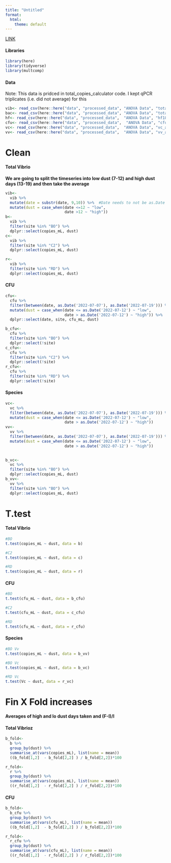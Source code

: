 ```yaml
---
title: "Untitled"
format:
  html:
    theme: default
---
```


[LINK](https://www.r-bloggers.com/2021/08/how-to-perform-tukey-hsd-test-in-r/)

#### Libraries

```r
library(here)
library(tidyverse)
library(multcomp)
```

#### Data

Note: This data is pridced in total_copies_calculator code. I kept qPCR triplicates (i.e. did not average) for this

```r
vib<- read_csv(here::here("data", "processed_data", "ANOVA Data", "total_vibrio"))
bac<- read_csv(here::here("data", "processed_data", "ANOVA Data", "total_bacteria.csv"))
hf<- read_csv(here::here("data", "processed_data",  "ANOVA Data", "hf183.csv"))
cfu<- read_csv(here::here("data", "processed_data",  "ANOVA Data", "cfu_anova.csv"))
vc<- read_csv(here::here("data", "processed_data",  "ANOVA Data", "vc_anova.csv"))
vv<- read_csv(here::here("data", "processed_data",  "ANOVA Data", "vv_anova.csv"))
```

# Clean

#### Total Vibrio

**We are going to split the timeseries into low dust (7-12) and high dust days (13-19) and then take the average**

```r
vib<-
  vib %>%
  mutate(date = substr(date, 9,10)) %>%  #Date needs to not be as.Date format
  mutate(dust = case_when(date <=12 ~ "low",
                          date >12 ~ "high"))
b<-
  vib %>%
  filter(site %in% "BO") %>%
  dplyr::select(copies_mL, dust)  
c<-
  vib %>%
  filter(site %in% "C2") %>%
  dplyr::select(copies_mL, dust)

r<-
  vib %>%
  filter(site %in% "RD") %>%
  dplyr::select(copies_mL, dust)
```

#### CFU

```r
cfu<-
  cfu %>%
  filter(between(date, as.Date('2022-07-07'), as.Date('2022-07-19'))) %>%
  mutate(dust = case_when(date <= as.Date('2022-07-12') ~ "low",
                          date > as.Date('2022-07-12') ~ "high")) %>%
  dplyr::select(date, site, cfu_mL, dust)

b_cfu<-
  cfu %>%
  filter(site %in% "BO") %>%
  dplyr::select(!site)
c_cfu<-
  cfu %>%
  filter(site %in% "C2") %>%
  dplyr::select(!site)
r_cfu<-
  cfu %>%
  filter(site %in% "RD") %>%
  dplyr::select(!site)
```

#### Species

```r
vc<-
  vc %>%
  filter(between(date, as.Date('2022-07-07'), as.Date('2022-07-19'))) %>%
  mutate(dust = case_when(date <= as.Date('2022-07-12') ~ "low",
                          date > as.Date('2022-07-12') ~ "high")) 
vv<-
  vv %>%
  filter(between(date, as.Date('2022-07-07'), as.Date('2022-07-19'))) %>%
  mutate(dust = case_when(date <= as.Date('2022-07-12') ~ "low",
                          date > as.Date('2022-07-12') ~ "high")) 
 

b_vc<-
  vc %>%
  filter(site %in% "BO") %>%
  dplyr::select(copies_mL, dust)
b_vv<-
  vv %>%
  filter(site %in% "BO") %>%
  dplyr::select(copies_mL, dust)

```

# T.test

#### Total Vibrio

```r
#BO
t.test(copies_mL ~ dust, data = b)

#C2
t.test(copies_mL ~ dust, data = c)

#RD
t.test(copies_mL ~ dust, data = r)
```

#### CFU

```r
#BO
t.test(cfu_mL ~ dust, data = b_cfu)

#C2
t.test(cfu_mL ~ dust, data = c_cfu)

#RD
t.test(cfu_mL ~ dust, data = r_cfu)
```

#### Species

<!--# Need to get rid of zeroes -->

```r
#BO Vv
t.test(copies_mL ~ dust, data = b_vv)

#BO Vc
t.test(copies_mL ~ dust, data = b_vc)

#RD Vc
t.test(Vc ~ dust, data = r_vc)
```

# Fin X Fold increases

**Averages of high and lo dust days taken and (F-I)/I**

#### Total Vibrioz

```r
b_fold<-
  b %>%
  group_by(dust) %>%
  summarise_at(vars(copies_mL), list(name = mean))
  ((b_fold[1,2]  - b_fold[2,2] ) / b_fold[2,2])*100

r_fold<-
  r %>%
  group_by(dust) %>%
  summarise_at(vars(copies_mL), list(name = mean))
  ((r_fold[1,2]  - r_fold[2,2] ) / r_fold[2,2])*100

```

#### CFU

```r
b_fold<-
  b_cfu %>%
  group_by(dust) %>%
  summarise_at(vars(cfu_mL), list(name = mean))
  ((b_fold[1,2]  - b_fold[2,2] ) / b_fold[2,2])*100

r_fold<-
  r_cfu %>%
  group_by(dust) %>%
  summarise_at(vars(cfu_mL), list(name = mean))
  ((r_fold[1,2]  - r_fold[2,2] ) / r_fold[2,2])*100
```
